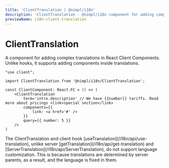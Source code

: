 ```yaml
---
title: 'ClientTranslation | @nimpl/i18n'
description: 'ClientTranslation - @nimpl/i18n component for adding complex translations in React Client Components'
previewName: i18n-client-translation
---
```



# ClientTranslation

A component for adding complex translations in React Client Components. Unlike hooks, it supports adding components inside translations.

```tsx
"use client";

import ClientTranslation from '@nimpl/i18n/ClientTranslation';

const ClientComponent: React.FC = () => (
    <ClientTranslation
        term='intro.description' // We have {{number}} tariffs. Read more about pricings <link>special section</link>
        components={{
            link: <a href='#' />
        }}
        query={{ number: 5 }}
    />
)
```

<Hint>
The ClientTranslation and client hook [useTranslation](/i18n/api/use-translation), unlike server [getTranslation](/i18n/api/get-translation) and [ServerTranslation](/i18n/api/ServerTranslation), do not support language customization. 
This is because translations are determined by server parents, as a result, and the language is fixed in them.
</Hint>

